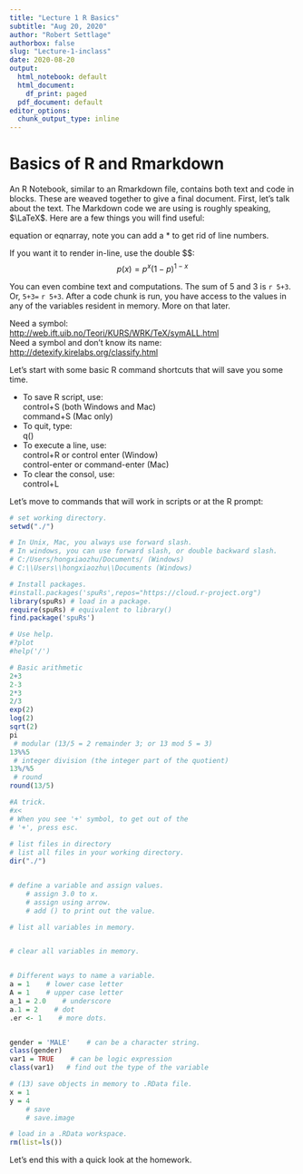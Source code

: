 ```yaml
---
title: "Lecture 1 R Basics"
subtitle: "Aug 20, 2020"
author: "Robert Settlage"
authorbox: false
slug: "Lecture-1-inclass"
date: 2020-08-20
output:
  html_notebook: default
  html_document:
    df_print: paged
  pdf_document: default
editor_options:
  chunk_output_type: inline 
---
```


# Basics of R and Rmarkdown

An R Notebook, similar to an Rmarkdown file, contains both text and code in blocks.  These are weaved together to give a final document.  First, let's talk about the text.  The Markdown code we are using is roughly speaking, $\LaTeX$.  Here are a few things you will find useful:

equation or eqnarray, note you can add a $\ast$ to get rid of line numbers.
\begin{eqnarray}
L(\underline{x} \mid p) & = & \prod_{i=1}^N p^{x_i}(1-p)^{1-x_i} \\
    & = & p^{\sum x_i}(1-p)^{N-\sum x_i}
\end{eqnarray}

If you want it to render in-line, use the double \$\$:
$$p(x)=p^x(1-p)^{1-x}$$

You can even combine text and computations.  The sum of 5 and 3 is `r 5+3`.  Or, `5+3=` `r 5+3`.  After a code chunk is run, you have access to the values in any of the variables resident in memory.  More on that later.

Need a symbol:  
<http://web.ift.uib.no/Teori/KURS/WRK/TeX/symALL.html>  
Need a symbol and don't know its name:  
<http://detexify.kirelabs.org/classify.html>  

Let's start with some basic R command shortcuts that will save you some time.

* To save R script, use:  
        control+S (both Windows and Mac)  
        command+S (Mac only)
* To quit, type:  
        q()
* To execute a line, use:  
        control+R or control enter (Window)  
        control-enter or command-enter (Mac)  
* To clear the consol, use:  
        control+L  
        

Let's move to commands that will work in scripts or at the R prompt:

```r
# set working directory.
setwd("./")

# In Unix, Mac, you always use forward slash. 
# In windows, you can use forward slash, or double backward slash.
# C:/Users/hongxiaozhu/Documents/ (Windows)
# C:\\Users\\hongxiaozhu\\Documents (Windows)

# Install packages.
#install.packages('spuRs',repos="https://cloud.r-project.org")
library(spuRs) # load in a package.
require(spuRs) # equivalent to library()
find.package('spuRs')

# Use help.
#?plot
#help('/')

# Basic arithmetic
2+3
2-3
2*3
2/3
exp(2)
log(2)
sqrt(2)
pi
 # modular (13/5 = 2 remainder 3; or 13 mod 5 = 3)
13%%5
 # integer division (the integer part of the quotient)
13%/%5
 # round
round(13/5)

#A trick.
#x<
# When you see '+' symbol, to get out of the
# '+', press esc. 
  
# list files in directory
# list all files in your working directory.
dir("./")


# define a variable and assign values. 
    # assign 3.0 to x. 
    # assign using arrow. 
    # add () to print out the value. 

# list all variables in memory. 


# clear all variables in memory. 


# Different ways to name a variable. 
a = 1    # lower case letter
A = 1    # upper case letter
a_1 = 2.0    # underscore
a.1 = 2    # dot
.er <- 1    # more dots.


gender = 'MALE'    # can be a character string.
class(gender)
var1 = TRUE    # can be logic expression 
class(var1)   # find out the type of the variable

# (13) save objects in memory to .RData file.  
x = 1
y = 4
    # save
    # save.image

# load in a .RData workspace.
rm(list=ls())

```


Let's end this with a quick look at the homework.